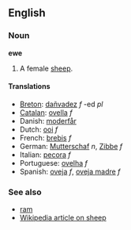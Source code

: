 ==English==
===Noun===
'''ewe'''

# A female [[sheep]].

==== Translations ====
*[[Breton]]: [[dañvadez]] ''f'' -ed ''pl''
*[[Catalan]]: [[ovella]] ''f''
*Danish: [[moderfår]]
*Dutch: [[ooi]] ''f''
*French: [[brebis]] ''f''
*German: [[Mutterschaf]] ''n'', [[Zibbe]] ''f''
*Italian: [[pecora]] ''f''
*Portuguese: [[ovelha]] ''f''
*Spanish: [[oveja]] ''f'', [[oveja madre]] ''f''

===See also===
*[[ram]]
*[[w:sheep|Wikipedia article on sheep]]